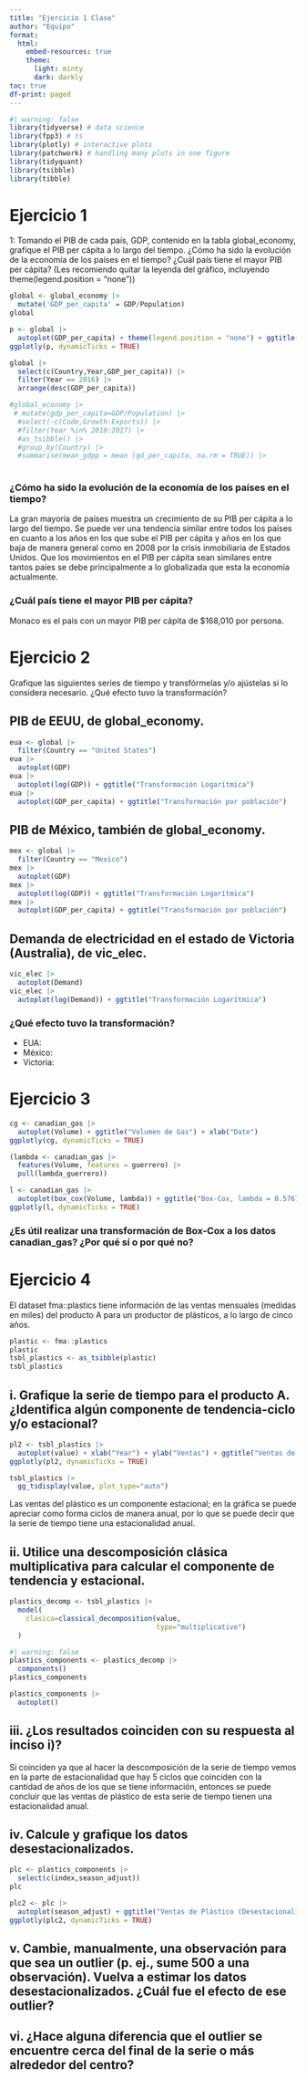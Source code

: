 ```yaml
---
title: "Ejercicio 1 Clase"
author: "Equipo"
format:
  html:
    embed-resources: true
    theme:
      light: minty
      dark: darkly
toc: true
df-print: paged
---
```


```r
#| warning: false
library(tidyverse) # data science
library(fpp3) # ts
library(plotly) # interactive plots
library(patchwork) # handling many plots in one figure
library(tidyquant)
library(tsibble)
library(tibble)
```

# Ejercicio 1
1: Tomando el PIB de cada país, GDP, contenido en la tabla global_economy, grafique el PIB per cápita a lo largo del tiempo. ¿Cómo ha sido la evolución de la economía de los países en el tiempo? ¿Cuál país tiene el mayor PIB per cápita? (Les recomiendo quitar la leyenda del gráfico, incluyendo theme(legend.position = "none"))


```r
global <- global_economy |> 
  mutate('GDP_per_capita' = GDP/Population)
global
```

```r
p <- global |> 
  autoplot(GDP_per_capita) + theme(legend.position = "none") + ggtitle("PIB per cápita por país")
ggplotly(p, dynamicTicks = TRUE)
```

```r
global |> 
  select(c(Country,Year,GDP_per_capita)) |> 
  filter(Year == 2016) |> 
  arrange(desc(GDP_per_capita))
```

```r
#global_economy |> 
 # mutate(gdp_per_capita=GDP/Population) |> 
  #select(-c(Code,Growth:Exports)) |> 
  #filter(Year %in% 2010:2017) |> 
  #as_tsibble() |> 
  #group_by(Country) |> 
  #summarise(mean_gdpp = mean (gd_per_capita, na.rm = TRUE)) |> 
  
```


### ¿Cómo ha sido la evolución de la economía de los países en el tiempo?

La gran mayoría de países muestra un crecimiento de su PIB per cápita a lo largo del tiempo. Se puede ver una tendencia similar entre todos los países en cuanto a los años en los que sube el PIB per cápita y años en los que baja de manera general como en 2008 por la crisis inmobiliaria de Estados Unidos. Que los movimientos en el PIB per cápita sean similares entre tantos paíes se debe principalmente a lo globalizada que esta la economía actualmente.

### ¿Cuál país tiene el mayor PIB per cápita?

Monaco es el país con un mayor PIB per cápita de $168,010 por persona.

# Ejercicio 2

Grafique las siguientes series de tiempo y transfórmelas y/o ajústelas si lo considera necesario. ¿Qué efecto tuvo la transformación?

## PIB de EEUU, de global_economy.

```r
eua <- global |> 
  filter(Country == "United States")
eua |> 
  autoplot(GDP)
eua |> 
  autoplot(log(GDP)) + ggtitle("Transformación Logarítmica")
eua |> 
  autoplot(GDP_per_capita) + ggtitle("Transformación por población")
```


## PIB de México, también de global_economy.

```r
mex <- global |> 
  filter(Country == "Mexico")
mex |> 
  autoplot(GDP)
mex |> 
  autoplot(log(GDP)) + ggtitle("Transformación Logarítmica")
mex |> 
  autoplot(GDP_per_capita) + ggtitle("Transformación por población")
```

## Demanda de electricidad en el estado de Victoria (Australia), de vic_elec.

```r
vic_elec |> 
  autoplot(Demand)
vic_elec |> 
  autoplot(log(Demand)) + ggtitle("Transformación Logarítmica")
```

### ¿Qué efecto tuvo la transformación?

* EUA: 
* México:
* Victoria:

# Ejercicio 3

```r
cg <- canadian_gas |> 
  autoplot(Volume) + ggtitle("Volumen de Gas") + xlab("Date")
ggplotly(cg, dynamicTicks = TRUE)
```

```r
(lambda <- canadian_gas |> 
  features(Volume, features = guerrero) |> 
  pull(lambda_guerrero))
```

```r
l <- canadian_gas |>  
  autoplot(box_cox(Volume, lambda)) + ggtitle("Box-Cox, lambda = 0.5767648") + ylab("Box-Cox Volume") + xlab("Date")
ggplotly(l, dynamicTicks = TRUE)
```

### ¿Es útil realizar una transformación de Box-Cox a los datos canadian_gas? ¿Por qué sí o por qué no?


# Ejercicio 4

El dataset fma::plastics tiene información de las ventas mensuales (medidas en miles) del producto A para un productor de plásticos, a lo largo de cinco años.

```r
plastic <- fma::plastics
plastic
tsbl_plastics <- as_tsibble(plastic)
tsbl_plastics
```


## i. Grafique la serie de tiempo para el producto A. ¿Identifica algún componente de tendencia-ciclo y/o estacional?

```r
pl2 <- tsbl_plastics |> 
  autoplot(value) + xlab("Year") + ylab("Ventas") + ggtitle("Ventas de Plástico")
ggplotly(pl2, dynamicTicks = TRUE)
```

```r
tsbl_plastics |> 
  gg_tsdisplay(value, plot_type="auto")
```

Las ventas del plástico es un componente estacional; en la gráfica se puede apreciar como forma ciclos de manera anual, por lo que se puede decir que la serie de tiempo tiene una estacionalidad anual.

## ii. Utilice una descomposición clásica multiplicativa para calcular el componente de tendencia y estacional.

```r
plastics_decomp <- tsbl_plastics |> 
  model(
    clasica=classical_decomposition(value,
                                    type="multiplicative")
  )
```


```r
#| warning: false
plastics_components <- plastics_decomp |> 
  components()
plastics_components

plastics_components |> 
  autoplot()
```


## iii. ¿Los resultados coinciden con su respuesta al inciso i)?

Si coinciden ya que al hacer la descomposición de la serie de tiempo vemos en la parte de estacionalidad que hay 5 ciclos que coinciden con la cantidad de años de los que se tiene información, entonces se puede concluir que las ventas de plástico de esta serie de tiempo tienen una estacionalidad anual.

## iv. Calcule y grafique los datos desestacionalizados.

```r
plc <- plastics_components |>
  select(c(index,season_adjust))
plc
```

```r
plc2 <- plc |> 
  autoplot(season_adjust) + ggtitle("Ventas de Plástico (Desestacionalizadas)")
ggplotly(plc2, dynamicTicks = TRUE)
```


## v. Cambie, manualmente, una observación para que sea un outlier (p. ej., sume 500 a una observación). Vuelva a estimar los datos desestacionalizados. ¿Cuál fue el efecto de ese outlier?

## vi. ¿Hace alguna diferencia que el outlier se encuentre cerca del final de la serie o más alrededor del centro?
